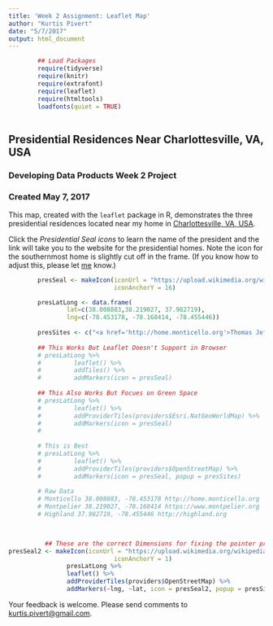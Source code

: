 ```yaml
---
title: 'Week 2 Assignment: Leaflet Map'
author: "Kurtis Pivert"
date: "5/7/2017"
output: html_document
---
```


```r
        ## Load Packages
        require(tidyverse)
        require(knitr)
        require(extrafont)
        require(leaflet)
        require(htmltools)
        loadfonts(quiet = TRUE)
        
```

## Presidential Residences Near Charlottesville, VA, USA
### Developing Data Products Week 2 Project
### Created May 7, 2017

This map, created with the `leaflet` package in R, demonstrates the three
presidential residences located near my home in [Charlottesville, VA, USA](https://en.wikipedia.org/wiki/Charlottesville,_Virginia). 

Click the *Presidential Seal icons* to learn the name of the president and the link
will take you to the website for the presidential homes. Note the icon for the southernmost home is slightly cut off in the frame. (If you know how to adjust this, please let 
[me](mailto:kurtis.pivert@gmail.com) know.)


```r

        presSeal <- makeIcon(iconUrl = "https://upload.wikimedia.org/wikipedia/commons/3/36/Seal_of_the_President_of_the_United_States.svg", iconWidth = 31*215/230, iconHeight = 31, iconAnchorX = 31*215/230*2, 
                             iconAnchorY = 16)

        presLatLong <- data.frame(
                lat=c(38.008883,38.219027, 37.982719),
                lng=c(-78.453178, -78.168414, -78.455446))
        
        presSites <- c("<a href='http://home.monticello.org'>Thomas Jefferson:\n Third US President</a>", "<a href='https://www.montpelier.org'>James Madison: Fourth US President</a>", "<a href='http://highland.org'>James Monroe: 5th US Presdient</a>")
        
        ## This Works But Leaflet Doesn't Support in Browser
        # presLatLong %>% 
        #         leaflet() %>% 
        #         addTiles() %>%
        #         addMarkers(icon = presSeal)
        
        ## This Also Works But Focues on Green Space    
        # presLatLong %>% 
        #         leaflet() %>% 
        #         addProviderTiles(providers$Esri.NatGeoWorldMap) %>% 
        #         addMarkers(icon = presSeal)
        # 
        
        # This is Best 
        # presLatLong %>% 
        #         leaflet() %>% 
        #         addProviderTiles(providers$OpenStreetMap) %>% 
        #         addMarkers(icon = presSeal, popup = presSites)
        
        # Raw Data 
        # Monticello 38.008883, -78.453178 http://home.monticello.org
        # Montpelier 38.219027, -78.168414 https://www.montpelier.org
        # Highland 37.982719, -78.455446 http://highland.org

        
```





```r
          ## These are the correct Dimensions for fixing the pointer problem
presSeal2 <- makeIcon(iconUrl = "https://upload.wikimedia.org/wikipedia/commons/3/36/Seal_of_the_President_of_the_United_States.svg", iconWidth = 31*215/230, iconHeight = 31, iconAnchorX = 31*215/400, 
                             iconAnchorY = 1)
                presLatLong %>% 
                leaflet() %>% 
                addProviderTiles(providers$OpenStreetMap) %>% 
                addMarkers(~lng, ~lat, icon = presSeal2, popup = presSites)
```

Your feedback is welcome. Please send comments to 
[kurtis.pivert@gmail.com](mailto:kurtis.pivert@gmail.com).
